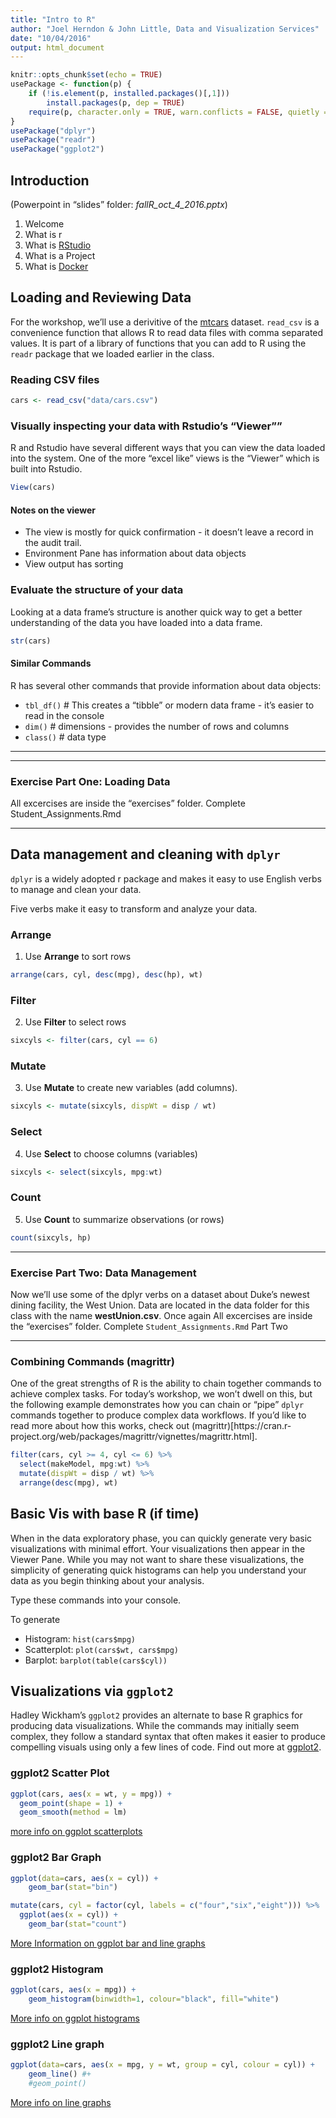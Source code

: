 ```yaml
---
title: "Intro to R"
author: "Joel Herndon & John Little, Data and Visualization Services"
date: "10/04/2016"
output: html_document
---
```



```r
knitr::opts_chunk$set(echo = TRUE)
usePackage <- function(p) {
    if (!is.element(p, installed.packages()[,1]))
        install.packages(p, dep = TRUE)
    require(p, character.only = TRUE, warn.conflicts = FALSE, quietly = TRUE)
}
usePackage("dplyr")
usePackage("readr")
usePackage("ggplot2")
```

## Introduction

(Powerpoint in "slides" folder: *fallR_oct_4_2016.pptx*)

1. Welcome
2. What is r
3. What is [RStudio](https://www.rstudio.com/)
4. What is a Project
5. What is [Docker](https://vm-manage.oit.duke.edu/containers/rstudio)


## Loading and Reviewing Data

For the workshop, we'll use a derivitive of the [mtcars](https://stat.ethz.ch/R-manual/R-devel/library/datasets/html/mtcars.html) dataset. `read_csv` is a convenience function that allows R to read data files with comma separated values.  It is part of a library of functions that you can add to R using the `readr` package that we loaded earlier in the class.

### Reading CSV files
```r
cars <- read_csv("data/cars.csv")
```

### Visually inspecting your data with Rstudio's "Viewer""

R and Rstudio have several different ways that you can view the data loaded into the system. One of the more "excel like" views is the "Viewer" which is built into Rstudio.

```r
View(cars)
```

#### Notes on the viewer
* The view is mostly for quick confirmation - it doesn't leave a record in the audit trail.
* Environment Pane has information about data objects
* View output has sorting 

   
### Evaluate the structure of your data
Looking at a data frame's structure is another quick way to get a better understanding of the data you have loaded into a data frame.

```r
str(cars)
```

#### Similar Commands
R has several other commands that provide information about data objects:

* `tbl_df()`    # This creates a "tibble" or modern data frame - it's easier to read in the console
* `dim()`       # dimensions - provides the number of rows and columns
* `class()`     # data type 

***
  
***

### Exercise Part One: Loading Data
All excercises are inside the "exercises" folder.
Complete Student_Assignments.Rmd

***

## Data management and cleaning with `dplyr`

`dplyr` is a widely adopted r package and makes it easy to use English verbs to manage and clean your data.

Five verbs make it easy to transform and analyze your data.

### Arrange

1. Use **Arrange** to sort rows
```r
arrange(cars, cyl, desc(mpg), desc(hp), wt)
```

### Filter

2. Use **Filter** to select rows
```r
sixcyls <- filter(cars, cyl == 6)
```

### Mutate

3. Use **Mutate** to create new variables (add columns).
```r
sixcyls <- mutate(sixcyls, dispWt = disp / wt)
```


### Select

4. Use **Select** to choose columns (variables)
```r
sixcyls <- select(sixcyls, mpg:wt)
```

### Count

5. Use **Count** to summarize observations (or rows)
```r
count(sixcyls, hp)
```

***

### Exercise Part Two: Data Management
Now we'll use some of the dplyr verbs on a dataset about Duke's newest dining facility, the West Union.  Data are located in the data folder for this class with the name **westUnion.csv**.
Once again All excercises are inside the "exercises" folder.
Complete `Student_Assignments.Rmd` Part Two


***

### Combining Commands (magrittr)
One of the great strengths of R is the ability to chain together commands to achieve complex tasks.  For today's workshop, we won't dwell on this, but the following example demonstrates how you can chain or "pipe" `dplyr` commands together to produce complex data workflows.  If you'd like to read more about how this works, check out (magrittr)[https://cran.r-project.org/web/packages/magrittr/vignettes/magrittr.html].
```r

filter(cars, cyl >= 4, cyl <= 6) %>% 
  select(makeModel, mpg:wt) %>%
  mutate(dispWt = disp / wt) %>% 
  arrange(desc(mpg), wt)
```

## Basic Vis with base R (if time)

When in the data exploratory phase, you can quickly generate very basic visualizations with minimal effort.  Your visualizations then appear in the Viewer Pane.  While you may not want to share these visualizations, the simplicity of generating quick histograms can help you understand your data as you begin thinking about your analysis.

Type these commands into your console.

To generate

* Histogram:  `hist(cars$mpg)`
* Scatterplot: `plot(cars$wt, cars$mpg)`
* Barplot:  `barplot(table(cars$cyl))`


## Visualizations via `ggplot2`
Hadley Wickham's `ggplot2` provides an alternate to base R graphics for producing data visualizations.  While the commands may initially seem complex, they follow a standard syntax that often makes it easier to produce compelling visuals using only a few lines of code.  Find out more at [ggplot2](http://ggplot2.org/).  

### ggplot2 Scatter Plot
```r
ggplot(cars, aes(x = wt, y = mpg)) +
  geom_point(shape = 1) + 
  geom_smooth(method = lm)
```

[more info on ggplot scatterplots](http://www.cookbook-r.com/Graphs/Scatterplots_(ggplot2)/)


### ggplot2 Bar Graph
```r
ggplot(data=cars, aes(x = cyl)) +
    geom_bar(stat="bin")
```

```r
mutate(cars, cyl = factor(cyl, labels = c("four","six","eight"))) %>% 
  ggplot(aes(x = cyl)) +
    geom_bar(stat="count")
```


[More Information on ggplot bar and line graphs](http://www.cookbook-r.com/Graphs/Bar_and_line_graphs_(ggplot2)/)

### ggplot2 Histogram
```r
ggplot(cars, aes(x = mpg)) +
    geom_histogram(binwidth=1, colour="black", fill="white")
```

[More info on ggplot histograms](http://www.cookbook-r.com/Graphs/Plotting_distributions_(ggplot2))

### ggplot2 Line graph
```r
ggplot(data=cars, aes(x = mpg, y = wt, group = cyl, colour = cyl)) +
    geom_line() #+
    #geom_point()
```

[More info on line graphs](http://www.cookbook-r.com/Graphs/Bar_and_line_graphs_(ggplot2)/)

